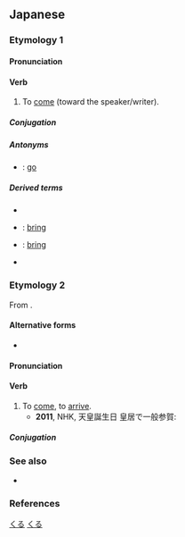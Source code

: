 ==Japanese==

===Etymology 1===
{{ja-kanjitab|く|yomi=kun}}

====Pronunciation====
{{ja-pron|くる|acc=1|acc_ref=SMK2}}

====Verb====
{{ja-verb|くる|kyu=來る|type=3|tr=intrans}}

# To [[come]] (toward the speaker/writer).

=====Conjugation=====
{{ja-kuru|||}}
{{ja-conj-bungo||irreg-k|sik=}}

=====Antonyms=====
* {{ja-r|行く|いく}}: {{qualifier|[[verb]]}} [[go]]

=====Derived terms=====
* {{ja-r|迫り来る|せまりくる}}
* {{ja-r|持って来る|もってくる}}: {{qualifier|[[verb]]}} [[bring]] {{qualifier|the object is a thing}}
* {{ja-r|連れて来る|つれてくる}}: {{qualifier|[[verb]]}} [[bring]] {{qualifier|the object is a person}}
* {{ja-r|来る日|くるひ}}

===Etymology 2===
{{ja-kanjitab|きた|yomi=kun}}
From {{ja-compound|来|き|pos1=continuative form of etymology 1|linkto1=来る|至る|いたる}}.

====Alternative forms====
* {{ja-l|来たる}}

====Pronunciation====
{{ja-pron|きたる|acc=2|acc_ref=SMK2|acc2=0|acc2_ref=SMK2}}

====Verb====
{{ja-verb|type=1|tr=intrans|きたる}}

# To [[come]], to [[arrive]].
#* '''2011''', NHK, 天皇誕生日 皇居で一般参賀:
#*: {{ja-usex|'''来る'''年が皆さん一人びとりにとり、よい年であるよう祈っています。|'''きたる''' とし が みな-さん ひとりびとり に とり、 よい とし で ある よう いのって います。|I pray that '''next''' year [the '''coming''' year] will be a good year for each of you.}}

=====Conjugation=====
{{ja-go-ru|きた}}
{{ja-conj-bungo|きた|4-r}}

===See also===
* {{ja-r|来す|きたす}}

===References===
<references/>

[[Category:Japanese basic words|くる]]
[[Category:Japanese irregular verbs|くる]]